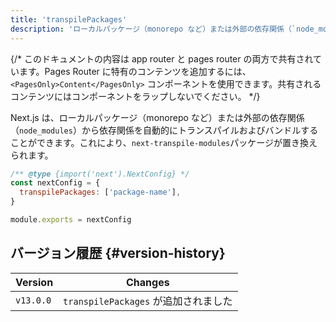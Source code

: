 ```yaml
---
title: 'transpilePackages'
description: 'ローカルパッケージ（monorepo など）または外部の依存関係（`node_modules`）から依存関係を自動的にトランスパイルおよびバンドルします。'
---
```


{/* このドキュメントの内容は app router と pages router の両方で共有されています。Pages Router に特有のコンテンツを追加するには、`<PagesOnly>Content</PagesOnly>` コンポーネントを使用できます。共有されるコンテンツにはコンポーネントをラップしないでください。 */}

Next.js は、ローカルパッケージ（monorepo など）または外部の依存関係（`node_modules`）から依存関係を自動的にトランスパイルおよびバンドルすることができます。これにより、`next-transpile-modules`パッケージが置き換えられます。

```js title="next.config.js"
/** @type {import('next').NextConfig} */
const nextConfig = {
  transpilePackages: ['package-name'],
}

module.exports = nextConfig
```

## バージョン履歴 {#version-history}

| Version   | Changes                              |
| --------- | ------------------------------------ |
| `v13.0.0` | `transpilePackages` が追加されました |
